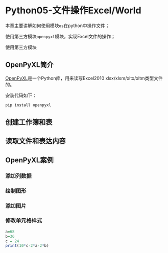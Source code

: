 # Python05-文件操作Excel/World{#PythonExcelWorld}

本章主要讲解如何使用模块`os`在python中操作文件；

使用第三方模块`openpyxl`模块，实现Excel文件的操作；

使用第三方模块

## OpenPyXL简介

[OpenPyXL](http://yumos.gitee.io/openpyxl3.0/index.html#document-tutorial)是一个Python库，用来读写Excel2010 xlsx/xlsm/xltx/xltm类型文件的。

安装代码如下：

```bash
pip install openpyxl
```

## 创建工作簿和表

## 读取文件和表达内容

## OpenPyXL案例

### 添加列数据

### 绘制图形

### 添加图片

### 修改单元格样式

```r
a=68
b=36
c = 24
print(10*c-2*a-2*b)
```


